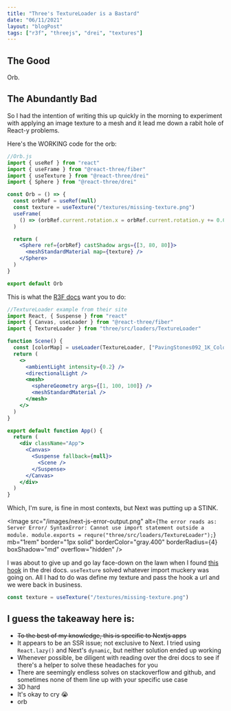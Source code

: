 ```yaml
---
title: "Three's TextureLoader is a Bastard"
date: "06/11/2021"
layout: "blogPost"
tags: ["r3f", "threejs", "drei", "textures"]
---
```



<Box w="100%" h="500px" bg="cyan" p="1rem" mb="2rem" borderRadius={4}>
  <Canvas shadowMap camera={{ position: [0, 0, 20], fov: 30 }}>
    <Lights />
    <Suspense fallback={null}>
      <Orb />
    </Suspense>
    <ContactShadows />
    <OrbitControls />
  </Canvas>
</Box>

## The Good

Orb.

## The Abundantly Bad

So I had the intention of writing this up quickly in the morning to experiment with applying an image texture to a mesh and it lead me down a rabit hole of React-y problems.

Here's the WORKING code for the orb:

```jsx
//Orb.js
import { useRef } from "react"
import { useFrame } from "@react-three/fiber"
import { useTexture } from "@react-three/drei"
import { Sphere } from "@react-three/drei"

const Orb = () => {
  const orbRef = useRef(null)
  const texture = useTexture("/textures/missing-texture.png")
  useFrame(
    () => (orbRef.current.rotation.x = orbRef.current.rotation.y += 0.01)
  )

  return (
    <Sphere ref={orbRef} castShadow args={[3, 80, 80]}>
      <meshStandardMaterial map={texture} />
    </Sphere>
  )
}

export default Orb
```

This is what the [R3F docs](https://docs.pmnd.rs/react-three-fiber/getting-started/loading-textures) want you to do:

```jsx
//TextureLoader example from their site
import React, { Suspense } from "react"
import { Canvas, useLoader } from "@react-three/fiber"
import { TextureLoader } from "three/src/loaders/TextureLoader"

function Scene() {
  const [colorMap] = useLoader(TextureLoader, ["PavingStones092_1K_Color.jpg"])
  return (
    <>
      <ambientLight intensity={0.2} />
      <directionalLight />
      <mesh>
        <sphereGeometry args={[1, 100, 100]} />
        <meshStandardMaterial />
      </mesh>
    </>
  )
}

export default function App() {
  return (
    <div className="App">
      <Canvas>
        <Suspense fallback={null}>
          <Scene />
        </Suspense>
      </Canvas>
    </div>
  )
}
```

Which, I'm sure, is fine in most contexts, but Next was putting up a STINK.

<Image
  src="/images/next-js-error-output.png"
  alt={`The error reads as: Server Error/ SyntaxError: Cannot use import statement outside a module. module.exports = requre("three/src/loaders/TextureLoader");`}
  mb="1rem"
  border="1px solid"
  borderColor="gray.400"
  borderRadius={4}
  boxShadow="md"
  overflow="hidden"
/>

I was about to give up and go lay face-down on the lawn when I found [this hook](https://github.com/pmndrs/drei#usetexture) in the drei docs. `useTexture` solved whatever import muckery was going on. All I had to do was define my texture and pass the hook a url and we were back in business.

```js
const texture = useTexture("/textures/missing-texture.png")
```

## I guess the takeaway here is:

- ~~To the best of my knowledge, this is specific to Nextjs apps~~
- It appears to be an SSR issue; not exclusive to Next. I tried using `React.lazy()` and Next's `dynamic`, but neither solution ended up working
- Whenever possible, be diligent with reading over the drei docs to see if there's a helper to solve these headaches for you
- There are seemingly endless solves on stackoverflow and github, and sometimes none of them line up with your specific use case
- 3D hard
- It's okay to cry 😭
- orb
